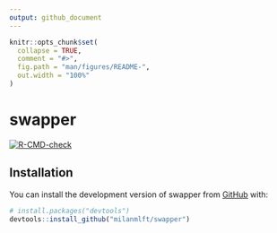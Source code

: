 ```yaml
---
output: github_document
---
```


<!-- README.md is generated from README.Rmd. Please edit that file -->

```r
knitr::opts_chunk$set(
  collapse = TRUE,
  comment = "#>",
  fig.path = "man/figures/README-",
  out.width = "100%"
)
```

# swapper

<!-- badges: start -->
[![R-CMD-check](https://github.com/milanmlft/swapper/actions/workflows/R-CMD-check.yaml/badge.svg)](https://github.com/milanmlft/swapper/actions/workflows/R-CMD-check.yaml)
<!-- badges: end -->

## Installation

You can install the development version of swapper from [GitHub](https://github.com/milanmlft/swapper) with:

``` r
# install.packages("devtools")
devtools::install_github("milanmlft/swapper")
```
